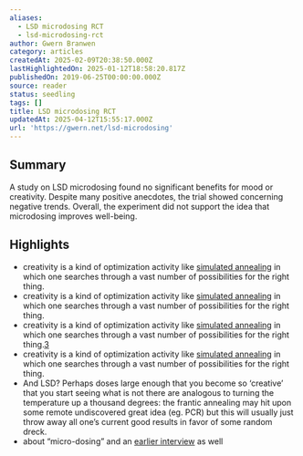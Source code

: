 ```yaml
---
aliases:
  - LSD microdosing RCT
  - lsd-microdosing-rct
author: Gwern Branwen
category: articles
createdAt: 2025-02-09T20:38:50.000Z
lastHighlightedOn: 2025-01-12T18:58:20.817Z
publishedOn: 2019-06-25T00:00:00.000Z
source: reader
status: seedling
tags: []
title: LSD microdosing RCT
updatedAt: 2025-04-12T15:55:17.000Z
url: 'https://gwern.net/lsd-microdosing'
---
```

## Summary

A study on LSD microdosing found no significant benefits for mood or creativity. Despite many positive anecdotes, the trial showed concerning negative trends. Overall, the experiment did not support the idea that microdosing improves well-being.

## Highlights

- creativity is a kind of optimization activity like [simulated annealing⁠](https://en.wikipedia.org/wiki/Simulated_annealing) in which one searches through a vast number of possibilities for the right thing.
- creativity is a kind of optimization activity like [simulated annealing⁠](https://en.wikipedia.org/wiki/Simulated_annealing) in which one searches through a vast number of possibilities for the right thing.
- creativity is a kind of optimization activity like [simulated annealing⁠](https://en.wikipedia.org/wiki/Simulated_annealing) in which one searches through a vast number of possibilities for the right thing.⁠[⁠3](https://gwern.net/lsd-microdosing#fn3)
- creativity is a kind of optimization activity like [simulated annealing⁠](https://en.wikipedia.org/wiki/Simulated_annealing) in which one searches through a vast number of possibilities for the right thing.
- And LSD? Perhaps doses large enough that you become so ‘creative’ that you start seeing what is not there are analogous to turning the temperature up a thousand degrees: the frantic annealing may hit upon some remote undiscovered great idea (eg. PCR) but this will usually just throw away all one’s current good results in favor of some random dreck.
- about “micro-dosing” and an [⁠earlier interview⁠](https://web.archive.org/web/20120804004558/http://www.bestofyoutoday.com/ask-nutrition-expert/learn-what-effects-low-dosage-psychedelic-have-your-mental-health) as well
